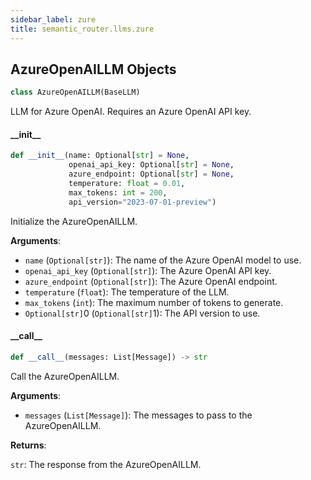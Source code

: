 ```yaml
---
sidebar_label: zure
title: semantic_router.llms.zure
---
```


## AzureOpenAILLM Objects

```python
class AzureOpenAILLM(BaseLLM)
```

LLM for Azure OpenAI. Requires an Azure OpenAI API key.

#### \_\_init\_\_

```python
def __init__(name: Optional[str] = None,
             openai_api_key: Optional[str] = None,
             azure_endpoint: Optional[str] = None,
             temperature: float = 0.01,
             max_tokens: int = 200,
             api_version="2023-07-01-preview")
```

Initialize the AzureOpenAILLM.

**Arguments**:

- `name` (`Optional[str]`): The name of the Azure OpenAI model to use.
- `openai_api_key` (`Optional[str]`): The Azure OpenAI API key.
- `azure_endpoint` (`Optional[str]`): The Azure OpenAI endpoint.
- `temperature` (`float`): The temperature of the LLM.
- `max_tokens` (`int`): The maximum number of tokens to generate.
- `Optional[str]`0 (`Optional[str]`1): The API version to use.

#### \_\_call\_\_

```python
def __call__(messages: List[Message]) -> str
```

Call the AzureOpenAILLM.

**Arguments**:

- `messages` (`List[Message]`): The messages to pass to the AzureOpenAILLM.

**Returns**:

`str`: The response from the AzureOpenAILLM.

